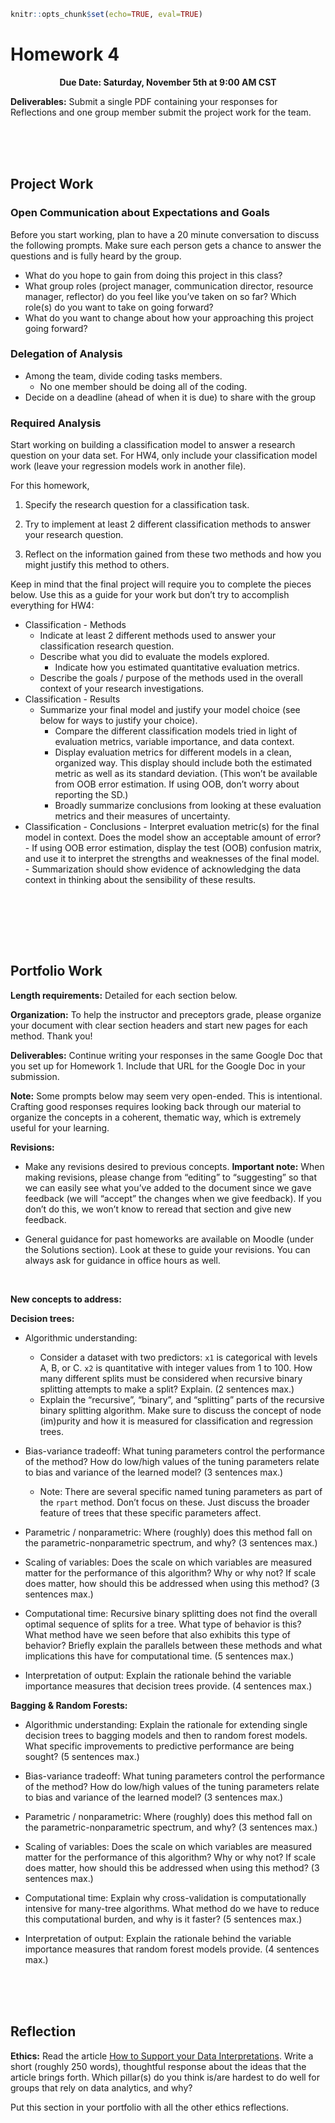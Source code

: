 ```r
knitr::opts_chunk$set(echo=TRUE, eval=TRUE)
```

# Homework 4 {-}

<center>
**Due Date: Saturday, November 5th at 9:00 AM CST**
</center>

**Deliverables:** Submit a single PDF containing your responses for Reflections and one group member submit the project work for the team. 



<br><br><br>



## Project Work {-}

### Open Communication about Expectations and Goals {-}

Before you start working, plan to have a 20 minute conversation to discuss the following prompts. Make sure each person gets a chance to answer the questions and is fully heard by the group. 

- What do you hope to gain from doing this project in this class?
- What group roles (project manager, communication director, resource manager, reflector) do you feel like you've taken on so far? Which role(s) do you want to take on going forward?
- What do you want to change about how your approaching this project going forward?

### Delegation of Analysis {-}

- Among the team, divide coding tasks members. 
    - No one member should be doing all of the coding. 
- Decide on a deadline (ahead of when it is due) to share with the group


### Required Analysis {-}

Start working on building a classification model to answer a research question on your data set. For HW4, only include your classification model work (leave your regression models work in another file).

For this homework, 

1. Specify the research question for a classification task.

2. Try to implement at least 2 different classification methods to answer your research question.

3. Reflect on the information gained from these two methods and how you might justify this method to others. 


Keep in mind that the final project will require you to complete the pieces below. Use this as a guide for your work but don't try to accomplish everything for HW4:

-   Classification - Methods
    -   Indicate at least 2 different methods used to answer your classification research question.
    -   Describe what you did to evaluate the models explored.
        -   Indicate how you estimated quantitative evaluation metrics.
    -   Describe the goals / purpose of the methods used in the overall context of your research investigations.

-   Classification - Results
    -   Summarize your final model and justify your model choice (see below for ways to justify your choice).
        -   Compare the different classification models tried in light of evaluation metrics, variable importance, and data context.
        -   Display evaluation metrics for different models in a clean, organized way. This display should include both the estimated metric as well as its standard deviation. (This won't be available from OOB error estimation. If using OOB, don't worry about reporting the SD.)
        -   Broadly summarize conclusions from looking at these evaluation metrics and their measures of uncertainty.


-   Classification - Conclusions
        -   Interpret evaluation metric(s) for the final model in context. Does the model show an acceptable amount of error?
            -   If using OOB error estimation, display the test (OOB) confusion matrix, and use it to interpret the strengths and weaknesses of the final model.
        -   Summarization should show evidence of acknowledging the data context in thinking about the sensibility of these results.


<br>


<br><br><br>



## Portfolio Work {-}

**Length requirements:** Detailed for each section below.

**Organization:** To help the instructor and preceptors grade, please organize your document with clear section headers and start new pages for each method. Thank you!

**Deliverables:** Continue writing your responses in the same Google Doc that you set up for Homework 1. Include that URL for the Google Doc in your submission.

**Note:** Some prompts below may seem very open-ended. This is intentional. Crafting good responses requires looking back through our material to organize the concepts in a coherent, thematic way, which is extremely useful for your learning.
<br>

**Revisions:**

- Make any revisions desired to previous concepts. **Important note:** When making revisions, please change from "editing" to "suggesting" so that we can easily see what you've added to the document since we gave feedback (we will "accept" the changes when we give feedback). If you don't do this, we won't know to reread that section and give new feedback.

- General guidance for past homeworks are available on Moodle (under the Solutions section). Look at these to guide your revisions. You can always ask for guidance in office hours as well.

<br>

**New concepts to address:**


**Decision trees:**

- Algorithmic understanding:
    - Consider a dataset with two predictors: `x1` is categorical with levels A, B, or C. `x2` is quantitative with integer values from 1 to 100. How many different splits must be considered when recursive binary splitting attempts to make a split? Explain. (2 sentences max.)
    - Explain the "recursive", "binary", and "splitting" parts of the recursive binary splitting algorithm. Make sure to discuss the concept of node (im)purity and how it is measured for classification and regression trees.

- Bias-variance tradeoff: What tuning parameters control the performance of the method? How do low/high values of the tuning parameters relate to bias and variance of the learned model? (3 sentences max.)
    - Note: There are several specific named tuning parameters as part of the `rpart` method. Don't focus on these. Just discuss the broader feature of trees that these specific parameters affect.

- Parametric / nonparametric: Where (roughly) does this method fall on the parametric-nonparametric spectrum, and why? (3 sentences max.)

- Scaling of variables: Does the scale on which variables are measured matter for the performance of this algorithm? Why or why not? If scale does matter, how should this be addressed when using this method? (3 sentences max.)

- Computational time: Recursive binary splitting does not find the overall optimal sequence of splits for a tree. What type of behavior is this? What method have we seen before that also exhibits this type of behavior? Briefly explain the parallels between these methods and what implications this have for computational time. (5 sentences max.)

- Interpretation of output: Explain the rationale behind the variable importance measures that decision trees provide. (4 sentences max.)


**Bagging & Random Forests:**

- Algorithmic understanding: Explain the rationale for extending single decision trees to bagging models and then to random forest models. What specific improvements to predictive performance are being sought? (5 sentences max.)

- Bias-variance tradeoff: What tuning parameters control the performance of the method? How do low/high values of the tuning parameters relate to bias and variance of the learned model? (3 sentences max.)

- Parametric / nonparametric: Where (roughly) does this method fall on the parametric-nonparametric spectrum, and why? (3 sentences max.)

- Scaling of variables: Does the scale on which variables are measured matter for the performance of this algorithm? Why or why not? If scale does matter, how should this be addressed when using this method? (3 sentences max.)

- Computational time: Explain why cross-validation is computationally intensive for many-tree algorithms. What method do we have to reduce this computational burden, and why is it faster? (5 sentences max.)

- Interpretation of output: Explain the rationale behind the variable importance measures that random forest models provide. (4 sentences max.)



<br><br><br>



## Reflection {-}



**Ethics:** Read the article [How to Support your Data Interpretations](https://weallcount.com/2020/10/24/how-to-support-your-data-interpretations/). Write a short (roughly 250 words), thoughtful response about the ideas that the article brings forth. Which pillar(s) do you think is/are hardest to do well for groups that rely on data analytics, and why?

Put this section in your portfolio with all the other ethics reflections.

